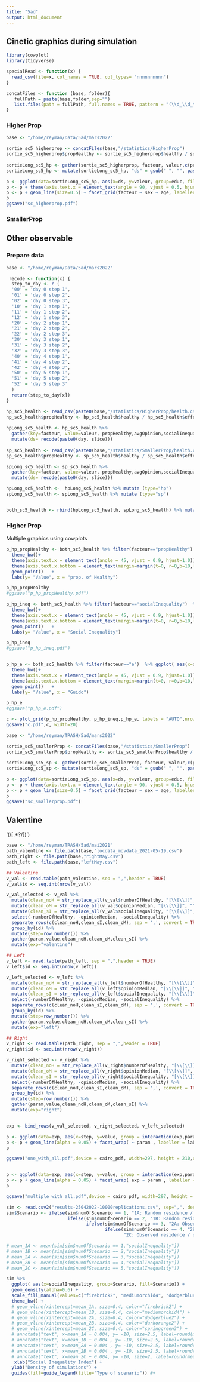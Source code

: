 ```yaml
---
title: "5ad"
output: html_document
---
```


## Cinetic graphics during simulation

```r
library(cowplot)
library(tidyverse)
```

```r
specialRead <- function(x) {
  read_csv(file=x, col_names = TRUE, col_types= "nnnnnnnnnn")
}

concatFiles <- function (base, folder){
   fullPath = paste(base,folder,sep="")
   list.files(path = fullPath, full.names = TRUE, pattern = "(\\d_\\d_\\d)") %>% lapply(specialRead) %>% bind_rows
}
```

### Higher Prop

```r
base <- "/home/reyman/Data/5ad/mars2022"

sortie_sc5_higherprop <- concatFiles(base,"/statistics/HigherProp")
sortie_sc5_higherprop$propHealthy <- sortie_sc5_higherprop$healthy / sortie_sc5_higherprop$effective 
  
sortieLong_sc5_hp <- gather(sortie_sc5_higherprop, facteur, valeur,c(propHealthy,avgOpinion) ) 
sortieLong_sc5_hp <- mutate(sortieLong_sc5_hp, "ds" = gsub(" ", "", paste(paste("[",paste(sortieLong_sc5_hp$day, sortieLong_sc5_hp$slice)),"]")))

p <- ggplot(data=sortieLong_sc5_hp, aes(x=ds, y=valeur, group=educ, fill=educ, colour=as.character(educ)))
p <- p + theme(axis.text.x = element_text(angle = 90, vjust = 0.5, hjust=1))
p <- p + geom_line(size=0.5) + facet_grid(facteur ~ sex ~ age, labeller = label_both,scales = "free_y") #show.legend = FALSE
p
ggsave("sc_higherprop.pdf")
```

### SmallerProp

## Other observable 

### Prepare data

```r
base <- "/home/reyman/Data/5ad/mars2022"

 recode <- function(x) {
  step_to_day <- c (
  '00' = 'day 0 step 1',
  '01' = 'day 0 step 2',
  '02' = 'day 0 step 3',
  '10' = 'day 1 step 1',
  '11' = 'day 1 step 2',
  '12' = 'day 1 step 3',
  '20' = 'day 2 step 1',
  '21' = 'day 2 step 2',
  '22' = 'day 2 step 3',
  '30' = 'day 3 step 1',
  '31' = 'day 3 step 2',
  '32' = 'day 3 step 3',
  '40' = 'day 4 step 1',
  '41' = 'day 4 step 2',
  '42' = 'day 4 step 3',
  '50' = 'day 5 step 1',
  '51' = 'day 5 step 2',
  '52' = 'day 5 step 3'
  )
  return(step_to_day[x])
}

hp_sc5_health <- read_csv(paste0(base,"/statistics/HigherProp/health.csv"))
hp_sc5_health$propHealthy <- hp_sc5_health$healthy / hp_sc5_health$effective 
 
hpLong_sc5_health <- hp_sc5_health %>%
  gather(key=facteur, value=valeur, propHealthy,avgOpinion,socialInequality,e ) %>%
  mutate(ds= recode(paste0(day, slice)))
 
sp_sc5_health <- read_csv(paste0(base,"/statistics/SmallerProp/health.csv"))
sp_sc5_health$propHealthy <- sp_sc5_health$healthy / sp_sc5_health$effective 

spLong_sc5_health <- sp_sc5_health %>%
  gather(key=facteur, value=valeur, propHealthy,avgOpinion,socialInequality,e ) %>%
  mutate(ds= recode(paste0(day, slice)))

hpLong_sc5_health <-  hpLong_sc5_health %>% mutate (type="hp")
spLong_sc5_health <- spLong_sc5_health %>% mutate (type="sp")


both_sc5_health <- rbind(hpLong_sc5_health, spLong_sc5_health) %>% mutate(type = as.factor(type))
```

### Higher Prop

Multiple graphics using cowplots 

```r

p_hp_propHealthy <- both_sc5_health %>% filter(facteur=="propHealthy")  %>% ggplot( aes(x=ds, y=valeur,colour=type) )+
  theme_bw()+
  theme(axis.text.x = element_text(angle = 45, vjust = 0.9, hjust=1.0)) +
  theme(axis.text.x.bottom = element_text(margin=margin(t=0, r=0,b=10,l=0)) ) +
  geom_point()   +
  labs(y= "Value", x = "prop. of Healthy")

p_hp_propHealthy
#ggsave("p_hp_propHealthy.pdf")

p_hp_ineq <- both_sc5_health %>% filter(facteur=="socialInequality")  %>% ggplot( aes(x=ds, y=valeur,colour=type)) +
  theme_bw()+
  theme(axis.text.x = element_text(angle = 45, vjust = 0.9, hjust=1.0)) +
  theme(axis.text.x.bottom = element_text(margin=margin(t=0, r=0,b=10,l=0)) ) +
  geom_point()   +
  labs(y= "Value", x = "Social Inequality")

p_hp_ineq
#ggsave("p_hp_ineq.pdf")


p_hp_e <- both_sc5_health %>% filter(facteur=="e")  %>% ggplot( aes(x=ds, y=valeur,colour=type)) +
  theme_bw()+
  theme(axis.text.x = element_text(angle = 45, vjust = 0.9, hjust=1.0)) +
  theme(axis.text.x.bottom = element_text(margin=margin(t=0, r=0,b=10,l=0)) ) +
  geom_point()   +
  labs(y= "Value", x = "Guido")

p_hp_e
#ggsave("p_hp_e.pdf")

c <- plot_grid(p_hp_propHealthy, p_hp_ineq,p_hp_e, labels = "AUTO",nrow=1, align="h")
ggsave("c.pdf",c, width=20)
```

```r
base <- "/home/reyman/TRASH/5ad/mars2022"

sortie_sc5_smallerProp <- concatFiles(base,"/statistics/SmallerProp")
sortie_sc5_smallerProp$propHealthy <- sortie_sc5_smallerProp$healthy / sortie_sc5_smallerProp$effective 
  
sortieLong_sc5_sp <- gather(sortie_sc5_smallerProp, facteur, valeur,c(propHealthy,avgOpinion) ) 
sortieLong_sc5_sp <- mutate(sortieLong_sc5_sp, "ds" = gsub(" ", "", paste(paste("[",paste(sortieLong_sc5_sp$day, sortieLong_sc5_sp$slice)),"]")))

p <- ggplot(data=sortieLong_sc5_sp, aes(x=ds, y=valeur, group=educ, fill=educ, colour=as.character(educ)))
p <- p + theme(axis.text.x = element_text(angle = 90, vjust = 0.5, hjust=1))
p <- p + geom_line(size=0.5) + facet_grid(facteur ~ sex ~ age, labeller = label_both,scales = "free_y") #show.legend = FALSE
p
ggsave("sc_smallerprop.pdf")

```

## Valentine

'(/[.*?/])')

```r

base <- "/home/reyman/TRASH/5ad/mai2021"
path_valentine <- file.path(base,"locdata_movdata_2021-05-19.csv")
path_right <- file.path(base,"rightMay.csv")
path_left <- file.path(base,"leftMay.csv")

## Valentine
v_val <- read.table(path_valentine, sep = ",",header = TRUE)
v_val$id <- seq.int(nrow(v_val))

v_val_selected <- v_val %>% 
  mutate(clean_noH = str_replace_all(v_val$numberOfHealthy, "[\\[\\]]", "")) %>%
  mutate(clean_oM = str_replace_all(v_val$opinionMedian, "[\\[\\]]", "")) %>%
  mutate(clean_sI = str_replace_all(v_val$socialInequality, "[\\[\\]]", "")) %>%
  select(-numberOfHealthy, -opinionMedian, -socialInequality) %>% 
  separate_rows(c(clean_noH,clean_sI,clean_oM), sep = ',', convert = TRUE ) %>%  
  group_by(id) %>%
  mutate(step=row_number()) %>%
  gather(param,value,clean_noH,clean_oM,clean_sI) %>%
  mutate(exp="valentine")

## Left
v_left <- read.table(path_left, sep = ",",header = TRUE)
v_left$id <- seq.int(nrow(v_left))

v_left_selected <- v_left %>% 
  mutate(clean_noH = str_replace_all(v_left$numberOfHealthy, "[\\[\\]]", "")) %>%
  mutate(clean_oM = str_replace_all(v_left$opinionMedian, "[\\[\\]]", "")) %>%
  mutate(clean_sI = str_replace_all(v_left$socialInequality, "[\\[\\]]", "")) %>%
  select(-numberOfHealthy, -opinionMedian, -socialInequality) %>% 
  separate_rows(c(clean_noH,clean_sI,clean_oM), sep = ',', convert = TRUE ) %>%  
  group_by(id) %>%
  mutate(step=row_number()) %>%
  gather(param,value,clean_noH,clean_oM,clean_sI) %>%
  mutate(exp="left") 

## Right
v_right <- read.table(path_right, sep = ",",header = TRUE)
v_right$id <- seq.int(nrow(v_right))

v_right_selected <- v_right %>% 
  mutate(clean_noH = str_replace_all(v_right$numberOfHealthy, "[\\[\\]]", "")) %>%
  mutate(clean_oM = str_replace_all(v_right$opinionMedian, "[\\[\\]]", "")) %>%
  mutate(clean_sI = str_replace_all(v_right$socialInequality, "[\\[\\]]", "")) %>%
  select(-numberOfHealthy, -opinionMedian, -socialInequality) %>% 
  separate_rows(c(clean_noH,clean_sI,clean_oM), sep = ',', convert = TRUE ) %>%  
  group_by(id) %>%
  mutate(step=row_number()) %>%
  gather(param,value,clean_noH,clean_oM,clean_sI) %>%
  mutate(exp="right")


exp <- bind_rows(v_val_selected, v_right_selected, v_left_selected)

p <- ggplot(data=exp, aes(x=step, y=value, group = interaction(exp,param,id), color = exp))
p <- p + geom_line(alpha = 0.05) + facet_wrap( ~ param , labeller = label_both,scales = "free") 
p

ggsave("one_with_all.pdf",device = cairo_pdf, width=297, height = 210,units = "mm")


p <- ggplot(data=exp, aes(x=step, y=value, group = interaction(exp,param,id), color = exp))
p <- p + geom_line(alpha = 0.05) + facet_wrap( exp ~ param , labeller = label_both,scales = "free") 
p

ggsave("multiple_with_all.pdf",device = cairo_pdf, width=297, height = 210,units = "mm")
```


```r

sim <- read.csv2("results-25042022-10000replications.csv", sep=",", dec=".")
sim$Scenario <- ifelse(sim$numOfScenario == 1, "1A: Random residence / no move",
                       ifelse(sim$numOfScenario == 2, "1B: Random residence / random moves",
                              ifelse(sim$numOfScenario == 3, "2A: Observed residence / no move",
                                     ifelse(sim$numOfScenario == 4, "2B: Observed residence / random moves",
                                            "2C: Observed residence / observed moves"))))

# mean_1A <- mean(sim[sim$numOfScenario == 1,"socialInequality"])
# mean_1B <- mean(sim[sim$numOfScenario == 2,"socialInequality"])
# mean_2A <- mean(sim[sim$numOfScenario == 3,"socialInequality"])
# mean_2B <- mean(sim[sim$numOfScenario == 4,"socialInequality"])
# mean_2C <- mean(sim[sim$numOfScenario == 5,"socialInequality"])

sim %>%
  ggplot( aes(x=socialInequality, group=Scenario, fill=Scenario)) +
  geom_density(alpha=0.6) +
  scale_fill_manual(values=c("firebrick2", "mediumorchid4", "dodgerblue2", "darkorange2", "springgreen3"))+
  theme_bw() +
  # geom_vline(xintercept=mean_1A, size=0.4, color="firebrick2") + 
  # geom_vline(xintercept=mean_1B, size=0.4, color="mediumorchid4") +
  # geom_vline(xintercept=mean_2A, size=0.4, color="dodgerblue2") +
  # geom_vline(xintercept=mean_2B, size=0.4, color="darkorange2") +
  # geom_vline(xintercept=mean_2C, size=0.4, color="springgreen3") +
  # annotate("text", x=mean_1A + 0.004, y= -10, size=2.5, label=round(mean_1A,3), color="firebrick2") +
  # annotate("text", x=mean_1B + 0.004 , y= -10, size=2.5, label=round(mean_1B,3), color="mediumorchid4") +
  # annotate("text", x=mean_2A + 0.004 , y= -10, size=2.5, label=round(mean_2A,3), color="dodgerblue2") +
  # annotate("text", x=mean_2B + 0.004 , y= -10, size=2.5, label=round(mean_2B,3), color="darkorange2") +
  # annotate("text", x=mean_2C + 0.004, y= -10, size=2, label=round(mean_2C,3), color="springgreen3") +
   xlab("Social Inequality Index") +
  ylab("Density of simulations") + 
  guides(fill=guide_legend(title="Type of scenario")) #+ 

```
 


